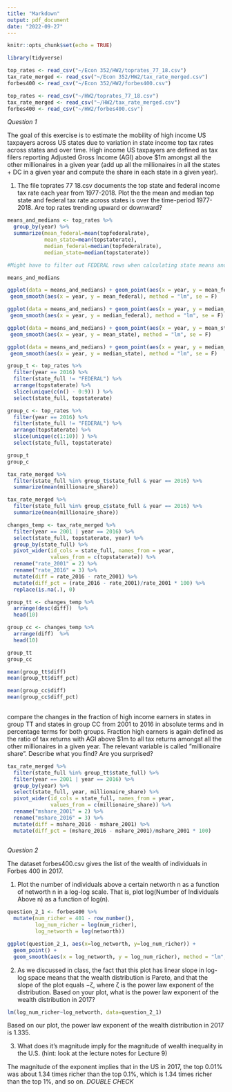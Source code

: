 ```yaml
---
title: "Markdown"
output: pdf_document
date: "2022-09-27"
---
```


```r
knitr::opts_chunk$set(echo = TRUE)
```


```r
library(tidyverse)
```


```r
top_rates <- read_csv("~/Econ 352/HW2/toprates_77_18.csv")
tax_rate_merged <- read_csv("~/Econ 352/HW2/tax_rate_merged.csv")
forbes400 <- read_csv("~/Econ 352/HW2/forbes400.csv")
```

```r
top_rates <- read_csv("~/HW2/toprates_77_18.csv")
tax_rate_merged <- read_csv("~/HW2/tax_rate_merged.csv")
forbes400 <- read_csv("~/HW2/forbes400.csv")
```

*Question 1*

The goal of this exercise is to estimate the mobility of high income US taxpayers across
US states due to variation in state income top tax rates across states and over time. High income US
taxpayers are defined as tax filers reporting Adjusted Gross Income (AGI) above $1m amongst all the
other millionaires in a given year (add up all the millionaires in all the states + DC in a given year and
compute the share in each state in a given year).

1. The file toprates 77 18.csv documents the top state and federal income tax rate each year from
1977-2018. Plot the the mean and median top state and federal tax rate across states is over the
time-period 1977-2018. Are top rates trending upward or downward?

```r
means_and_medians <- top_rates %>% 
  group_by(year) %>% 
  summarize(mean_federal=mean(topfederalrate),
            mean_state=mean(topstaterate),
            median_federal=median(topfederalrate),
            median_state=median(topstaterate))

#Might have to filter out FEDERAL rows when calculating state means and medians...

means_and_medians

ggplot(data = means_and_medians) + geom_point(aes(x = year, y = mean_federal)) +
 geom_smooth(aes(x = year, y = mean_federal), method = "lm", se = F)

ggplot(data = means_and_medians) + geom_point(aes(x = year, y = median_federal)) +
 geom_smooth(aes(x = year, y = median_federal), method = "lm", se = F)

ggplot(data = means_and_medians) + geom_point(aes(x = year, y = mean_state)) +
 geom_smooth(aes(x = year, y = mean_state), method = "lm", se = F)

ggplot(data = means_and_medians) + geom_point(aes(x = year, y = median_state)) +
 geom_smooth(aes(x = year, y = median_state), method = "lm", se = F)

```



```r
group_t <- top_rates %>%
  filter(year == 2016) %>%
  filter(state_full != "FEDERAL") %>%
  arrange(topstaterate) %>%
  slice(unique(c(n() - 0:9)) ) %>%
  select(state_full, topstaterate)

group_c <- top_rates %>%
  filter(year == 2016) %>%
  filter(state_full != "FEDERAL") %>%
  arrange(topstaterate) %>%
  slice(unique(c(1:10)) ) %>%
  select(state_full, topstaterate)

group_t
group_c
```


```r
tax_rate_merged %>%
  filter(state_full %in% group_t$state_full & year == 2016) %>%
  summarize(mean(millionaire_share))

tax_rate_merged %>%
  filter(state_full %in% group_c$state_full & year == 2016) %>%
  summarize(mean(millionaire_share))
```


```r
changes_temp <- tax_rate_merged %>%
  filter(year == 2001 | year == 2016) %>%
  select(state_full, topstaterate, year) %>%
  group_by(state_full) %>%
  pivot_wider(id_cols = state_full, names_from = year, 
              values_from = c(topstaterate)) %>%
  rename("rate_2001" = 2) %>%
  rename("rate_2016" = 3) %>%
  mutate(diff = rate_2016 - rate_2001) %>%
  mutate(diff_pct = (rate_2016 - rate_2001)/rate_2001 * 100) %>%
  replace(is.na(.), 0)

group_tt <- changes_temp %>%
  arrange(desc(diff))  %>%
  head(10)

group_cc <- changes_temp %>%
  arrange(diff)  %>%
  head(10)

group_tt 
group_cc

mean(group_tt$diff)
mean(group_tt$diff_pct)

mean(group_cc$diff)
mean(group_cc$diff_pct)
  
```

compare the changes in the fraction of high income earners in states in group TT and states in group CC from 2001 to 2016 in absolute terms and in percentage terms for both groups. Fraction high earners is again defined as the ratio of tax returns with AGI above $1m to all tax returns amongst all the other millionaires in a given year. The relevant variable is called ”millionaire share”. Describe what you find? Are you surprised? 

```r
tax_rate_merged %>%
  filter(state_full %in% group_tt$state_full) %>%
  filter(year == 2001 | year == 2016) %>%
  group_by(year) %>%
  select(state_full, year, millionaire_share) %>%
  pivot_wider(id_cols = state_full, names_from = year, 
              values_from = c(millionaire_share)) %>%
  rename("mshare_2001" = 2) %>%
  rename("mshare_2016" = 3) %>%
  mutate(diff = mshare_2016 - mshare_2001) %>%
  mutate(diff_pct = (mshare_2016 - mshare_2001)/mshare_2001 * 100)
  
```


*Question 2*

The dataset forbes400.csv gives the list of the wealth of individuals in Forbes 400 in 2017.

1. Plot the number of individuals above a certain networth n as a function of networth n in a log-log
scale. That is, plot log(Number of Individuals Above n) as a function of log(n).

```r
question_2_1 <- forbes400 %>%
  mutate(num_richer = 401 - row_number(),
         log_num_richer = log(num_richer),
         log_networth = log(networth))

ggplot(question_2_1, aes(x=log_networth, y=log_num_richer)) +
  geom_point() +
  geom_smooth(aes(x = log_networth, y = log_num_richer), method = "lm", se = F)


```

2. As we discussed in class, the fact that this plot has linear slope in log-log space means that the wealth
distribution is Pareto, and that the slope of the plot equals −ζ, where ζ is the power law exponent
of the distribution. Based on your plot, what is the power law exponent of the wealth distribution
in 2017?

```r

lm(log_num_richer~log_networth, data=question_2_1)

```
Based on our plot, the power law exponent of the wealth distribution in 2017 is 1.335.

3. What does it’s magnitude imply for the magnitude of wealth inequality in the U.S. (hint: look at
the lecture notes for Lecture 9)

The magnitude of the exponent implies that in the US in 2017, the top 0.01% was about 1.34 times richer than the top 0.1%, which is 1.34 times richer than the top 1%, and so on. *DOUBLE CHECK*
